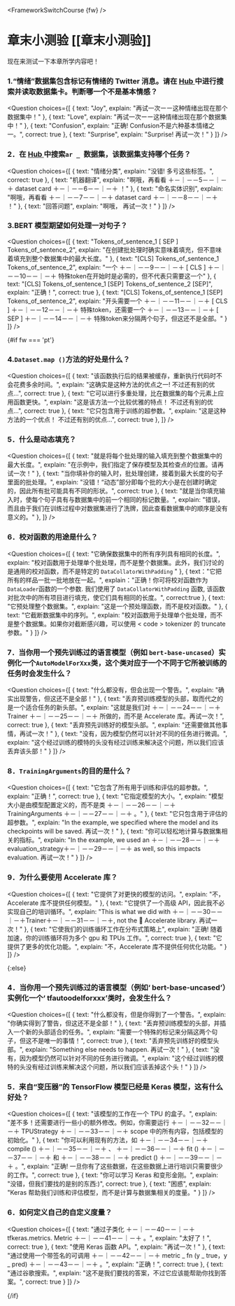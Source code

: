 <FrameworkSwitchCourse {fw} />

<!-- DISABLE-FRONTMATTER-SECTIONS -->

# 章末小测验 [[章末小测验]]

<CourseFloatingBanner
    chapter={3}
    classNames="absolute z-10 right-0 top-0"
/>

现在来测试一下本章所学内容吧！

### 1.“情绪”数据集包含标记有情绪的 Twitter 消息。请在 [ Hub ]( https://huggingface.co/datasets) 中进行搜索并读取数据集卡。判断哪一个不是基本情感？
<Question
	choices={[
		{
			text: "Joy",
			explain: "再试一次ーー这种情绪出现在那个数据集中！"
		},
		{
			text: "Love",
			explain: "再试一次ーー这种情绪出现在那个数据集中！"
		},
		{
			text: "Confusion",
			explain: "正确! Confusion不是六种基本情绪之一。",
            correct: true
		},
        {
			text: "Surprise",
			explain: "Surprise! 再试一次！"
		}
	]}
/>

### 2．在 [ Hub ]( https://huggingface.co/datasets) 中搜索`ar _ `数据集，该数据集支持哪个任务？
<Question
	choices={[
		{
			text: "情绪分类",
			explain: "没错! 多亏这些标签。",
            correct: true
		},
		{
			text: "机器翻译",
			explain: "啊哦，再看看 ＋－｜－－5－－｜－＋ dataset card ＋－｜－－6－－｜－＋ ！"
		},
		{
			text: "命名实体识别",
			explain: "啊哦，再看看 ＋－｜－－7－－｜－＋ dataset card ＋－｜－－8－－｜－＋ ！"
		},
        {
			text: "回答问题",
			explain: "啊哦， 再试一次！"
		}
	]}
/>

### 3.BERT 模型期望如何处理一对句子？
<Question
	choices={[
		{
			text: "Tokens_of_sentence_1 [ SEP ] Tokens_of_sentence_2",
			explain: "在创建批处理时确实意味着填充，但不意味着填充到整个数据集中的最大长度。"
		},
		{
			text: "[CLS] Tokens_of_sentence_1 Tokens_of_sentence_2",
			explain: "一个 ＋－｜－－9－－｜－＋ [ CLS ] ＋－｜－－10－－｜－＋ 特殊token在开始时是必需的，但不代表只需要这一个"
		},
		{
			text: "[CLS] Tokens_of_sentence_1 [SEP] Tokens_of_sentence_2 [SEP]",
			explain: "正确！",
            correct: true
		},
        {
			text: "[CLS] Tokens_of_sentence_1 [SEP] Tokens_of_sentence_2",
			explain: "开头需要一个 ＋－｜－－11－－｜－＋ [ CLS ] ＋－｜－－12－－｜－＋ 特殊token，还需要一个 ＋－｜－－13－－｜－＋ [ SEP ] ＋－｜－－14－－｜－＋ 特殊token来分隔两个句子，但这还不是全部。"
		}
	]}
/>

{#if fw === 'pt'}
### 4.`Dataset.map ()`方法的好处是什么？
<Question
	choices={[
		{
			text: "该函数执行后的结果被缓存，重新执行代码时不会花费多余时间。",
			explain: "这确实是这种方法的优点之一! 不过还有别的优点...",
            correct: true
		},
		{
			text: "它可以进行多重处理，比在数据集的每个元素上应用函数更快。",
			explain: "这是该方法一个比较优雅的特点！ 不过还有别的优点...",
            correct: true
		},
		{
			text: "它只包含用于训练的超参数。",
			explain: "这是这种方法的一个优点！ 不过还有别的优点...",
            correct: true
		},
	]}
/>

### 5．什么是动态填充？
<Question
	choices={[
		{
			text: "就是将每个批处理的输入填充到整个数据集中的最大长度。",
			explain: "在示例中，我们指定了保存模型及其检查点的位置。请再试一次！"
		},
		{
			text: "当你填补你的输入时，批处理创建，接着到最大长度的句子里面的批处理。",
			explain: "没错！“动态”部分即每个批的大小是在创建时确定的，因此所有批可能具有不同的形状。",
            correct: true
		},
		{
			text: "就是当你填充输入时，使每个句子具有与数据集中的前一个相同的标记数量。",
			explain: "错误，而且由于我们在训练过程中对数据集进行了洗牌，因此查看数据集中的顺序是没有意义的。"
		},
	]}
/>

### 6．校对函数的用途是什么？
<Question
	choices={[
		{
			text: "它确保数据集中的所有序列具有相同的长度。",
			explain: "校对函数用于处理单个批处理，而不是整个数据集。此外，我们讨论的是通用的校对函数，而不是特定的  <code>DataCollatorWithPadding</code> "
		},
		{
			text："它把所有的样品一批一批地放在一起。",
			explain："正确！你可将校对函数作为 <code>DataLoader</code>函数的一个参数. 我们使用了 <code>DataCollatorWithPadding</code> 函数, 该函数对批次中的所有项目进行填充，使它们具有相同的长度。",
            correct:true
		},
		{
			text: "它预处理整个数据集。",
			explain: "这是一个预处理函数，而不是校对函数。"
		},
        {
			text: "它截断数据集中的序列。",
			explain: "校对函数用于处理单个批处理，而不是整个数据集。如果你对截断感兴趣，可以使用 < code > tokenizer </code > 的 truncate </code > 参数。"
		}
	]}
/>

### 7．当你用一个预先训练过的语言模型（例如 `bert-base-uncased`）实例化一个`AutoModelForXxx`类，这个类对应于一个不同于它所被训练的任务时会发生什么？
<Question
	choices={[
		{
			text: "什么都没有，但会出现一个警告。",
			explain: "确实出现警告，但这还不是全部！"
		},
		{
			text: "丢弃预训练模型的头部，取而代之的是一个适合任务的新头部。",
			explain: "这就是我们对 ＋－｜－－24－－｜－＋ Trainer ＋－｜－－25－－｜－＋ 所做的，而不是 Accelerate 库。再试一次！",
            correct: true
		},
		{
			text: "丢弃预先训练好的模型头部。",
			explain: "还需要做其他事情，再试一次！"
		},
        {
			text: "没有，因为模型仍然可以针对不同的任务进行微调。",
			explain: "这个经过训练的模特的头没有经过训练来解决这个问题，所以我们应该丢弃该头部！"
		}
	]}
/>

### 8．`TrainingArguments`的目的是什么？
<Question
	choices={[
		{
			text: "它包含了所有用于训练和评估的超参数。",
			explain: "正确！",
            correct: true
		},
		{
			text: "它指定模型的大小。",
			explain: "模型大小是由模型配置定义的，而不是类 ＋－｜－－26－－｜－＋ TrainingArguments ＋－｜－－27－－｜－＋ 。"
		},
		{
			text: "它只包含用于评估的超参数。",
			explain: "In the example, we specified where the model and its checkpoints will be saved. 再试一次！"
		},
        {
			text: "你可以轻松地计算与数据集相关的指标。",
			explain: "In the example, we used an ＋－｜－－28－－｜－＋evaluation_strategy＋－｜－－29－－｜－＋ as well, so this impacts evaluation. 再试一次！"
		}
	]}
/>

### 9．为什么要使用 Accelerate 库？
<Question
	choices={[
		{
			text: "它提供了对更快的模型的访问。",
			explain: "不，Accelerate 库不提供任何模型。"
		},
		{
			text: "它提供了一个高级 API，因此我不必实现自己的培训循环。",
			explain: "This is what we did with ＋－｜－－30－－｜－＋Trainer＋－｜－－31－－｜－＋, not the 🤗 Accelerate library. 再试一次！"
		},
		{
			text: "它使我们的训练循环工作在分布式策略上",
			explain: "正确! 随着加速，你的训练循环将为多个 gpu 和 TPUs 工作。",
            correct: true
		},
        {
			text: "它提供了更多的优化功能。",
			explain: "不，Accelerate 库不提供任何优化功能。"
		}
	]}
/>

{:else}
### 4．当你用一个预先训练过的语言模型（例如‘ bert-base-uncased’）实例化一个‘ tfautoodelforxxx’类时，会发生什么？
<Question
	choices={[
		{
			text: "什么都没有，但是你得到了一个警告。",
			explain: "你确实得到了警告，但这还不是全部！"
		},
		{
			text: "丢弃预训练模型的头部，并插入一个新的头部适合的任务。",
			explain: "需要一个特殊的标记来分隔这两个句子，但这不是唯一的事情！",
            correct: true
		},
		{
			text: "丢弃预先训练好的模型头部。",
			explain: "Something else needs to happen. 再试一次！"
		},
        {
			text: "没有，因为模型仍然可以针对不同的任务进行微调。",
			explain: "这个经过训练的模特的头没有经过训练来解决这个问题，所以我们应该丢掉这个头！"
		}
	]}
/>

### 5．来自“变压器”的 TensorFlow 模型已经是 Keras 模型，这有什么好处？
<Question
	choices={[
		{
			text: "该模型的工作在一个 TPU 的盒子。",
			explain: "差不多！还需要进行一些小的额外修改。例如，你需要运行 ＋－｜－－32－－｜－＋ TPUStrategy ＋－｜－－33－－｜－＋ scope 中的所有内容，包括模型的初始化。"
		},
		{
			text: "你可以利用现有的方法，如 ＋－｜－－34－－｜－＋ compile () ＋－｜－－35－－｜－＋ 、 ＋－｜－－36－－｜－＋ fit () ＋－｜－－37－－｜－＋ 和 ＋－｜－－38－－｜－＋ predict () ＋－｜－－39－－｜－＋ 。",
			explain: "正确! 一旦你有了这些数据，在这些数据上进行培训只需要很少的工作。",
            correct: true
		},
		{
			text: "你可以学习 Keras 和变形金刚。",
			explain: "没错，但我们要找的是别的东西:)",
			correct: true
		},
        {
			text: "困惑",
			explain: "Keras 帮助我们训练和评估模型，而不是计算与数据集相关的度量。"
		}
	]}
/>

### 6．如何定义自己的自定义度量？
<Question
	choices={[
		{
			text: "通过子类化 ＋－｜－－40－－｜－＋ tfkeras.metrics. Metric ＋－｜－－41－－｜－＋ 。",
			explain: "太好了！",
			correct: true
		},
		{
			text: "使用 Keras 函数 API。",
			explain: "再试一次！"
		},
		{
			text: "通过使用一个带签名的可调用 ＋－｜－－42－－｜－＋ metric _ fn (y _ true，y _ pred) ＋－｜－－43－－｜－＋ 。",
			explain: "正确！",
			correct: true
		},
        {
			text: "通过谷歌搜索。",
			explain: "这不是我们要找的答案，不过它应该能帮助你找到答案。",
			correct: true
		}
	]}
/>

{/if}